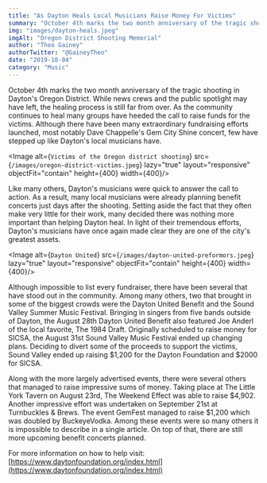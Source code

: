```yaml
---
title: "As Dayton Heals Local Musicians Raise Money For Victims"
summary: "October 4th marks the two month anniversary of the tragic shooting in Dayton's Oregon District."
img: "images/dayton-heals.jpeg"
imgAlt: "Oregon District Shooting Memorial"
author: "Theo Gainey"
authorTwitter: "@GaineyTheo"
date: "2019-10-04"
category: "Music"
---
```

October 4th marks the two month anniversary of the tragic shooting in Dayton's Oregon District. While news crews and the public spotlight may have left, the healing process is still far from over. As the community continues to heal many groups have heeded the call to raise funds for the victims. Although there have been many extraordinary fundraising efforts launched, most notably Dave Chappelle's Gem City Shine concert, few have stepped up like Dayton's local musicians have.

<Image alt={`Victims of the Oregon district shooting`} src={`/images/oregon-district-victims.jpeg`} lazy="true" layout="responsive" objectFit="contain" height={400} width={400}/>

Like many others, Dayton's musicians were quick to answer the call to action. As a result, many local musicians were already planning benefit concerts just days after the shooting. Setting aside the fact that they often make very little for their work, many decided there was nothing more important than helping Dayton heal. In light of their tremendous efforts, Dayton's musicians have once again made clear they are one of the city's greatest assets.

<Image alt={`Dayton United`} src={`/images/dayton-united-preformors.jpeg`} lazy="true" layout="responsive" objectFit="contain" height={400} width={400}/>

Although impossible to list every fundraiser, there have been several that have stood out in the community. Among many others, two that brought in some of the biggest crowds were the Dayton United Benefit and the Sound Valley Summer Music Festival. Bringing in singers from five bands outside of Dayton, the August 28th Dayton United Benefit also featured Joe Anderl of the local favorite, The 1984 Draft. Originally scheduled to raise money for SICSA, the August 31st Sound Valley Music Festival ended up changing plans. Deciding to divert some of the proceeds to support the victims, Sound Valley ended up raising $1,200 for the Dayton Foundation and $2000 for SICSA.

Along with the more largely advertised events, there were several others that managed to raise impressive sums of money. Taking place at The Little York Tavern on August 23rd, The Weekend Effect was able to raise $4,902. Another impressive effort was undertaken on September 21st at Turnbuckles & Brews. The event GemFest managed to raise $1,200 which was doubled by BuckeyeVodka. Among these events were so many others it is impossible to describe in a single article. On top of that, there are still more upcoming benefit concerts planned.

For more information on how to help visit: [https://www.daytonfoundation.org/index.html](https://www.daytonfoundation.org/index.html)
